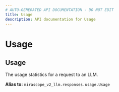 ```yaml
---
# AUTO-GENERATED API DOCUMENTATION - DO NOT EDIT
title: Usage
description: API documentation for Usage
---
```


# Usage

## <ApiType type="Alias" path="responses/base_response/Usage" symbolName="Usage" /> Usage

The usage statistics for a request to an LLM.


**Alias to:** `mirascope_v2_llm.responses.usage.Usage`
